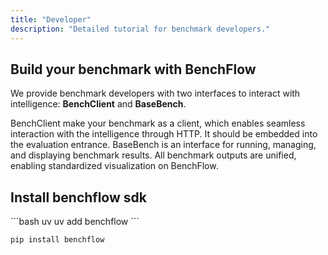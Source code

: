 ```yaml
---
title: "Developer"
description: "Detailed tutorial for benchmark developers."
---
```


## Build your benchmark with BenchFlow

We provide benchmark developers with two interfaces to interact with intelligence: **BenchClient** and **BaseBench**.

<CardGroup cols="2">
  <Card title="BenchClient" icon="sparkles">
    BenchClient make your benchmark as a client, which enables seamless interaction with the intelligence through HTTP. It should be embedded into the evaluation entrance.
  </Card>

  <Card title="BaseBench" icon="sparkles">
    BaseBench is an interface for running, managing, and displaying benchmark results. All benchmark outputs are unified, enabling standardized visualization on BenchFlow.
  </Card>
</CardGroup>

## Install benchflow sdk

<CodeGroup>
  ```bash uv
  uv add benchflow
  ```

  ```bash pip
  pip install benchflow
  ```
</CodeGroup>